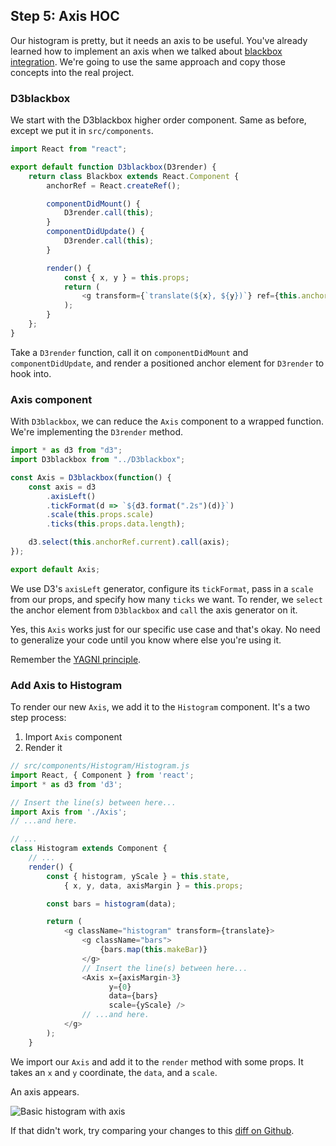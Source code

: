 ## Step 5: Axis HOC

Our histogram is pretty, but it needs an axis to be useful. You've already
learned how to implement an axis when we talked about
[blackbox integration](https://swizec1.teachable.com/courses/react-for-data-visualization/lectures/6887732#blackbox-axis).
We're going to use the same approach and copy those concepts into the real
project.

### D3blackbox

We start with the D3blackbox higher order component. Same as before, except we
put it in `src/components`.

```javascript
import React from "react";

export default function D3blackbox(D3render) {
    return class Blackbox extends React.Component {
        anchorRef = React.createRef();

        componentDidMount() {
            D3render.call(this);
        }
        componentDidUpdate() {
            D3render.call(this);
        }

        render() {
            const { x, y } = this.props;
            return (
                <g transform={`translate(${x}, ${y})`} ref={this.anchorRef} />
            );
        }
    };
}
```

Take a `D3render` function, call it on `componentDidMount` and
`componentDidUpdate`, and render a positioned anchor element for `D3render` to
hook into.

### Axis component

With `D3blackbox`, we can reduce the `Axis` component to a wrapped function.
We're implementing the `D3render` method.

```javascript
import * as d3 from "d3";
import D3blackbox from "../D3blackbox";

const Axis = D3blackbox(function() {
    const axis = d3
        .axisLeft()
        .tickFormat(d => `${d3.format(".2s")(d)}`)
        .scale(this.props.scale)
        .ticks(this.props.data.length);

    d3.select(this.anchorRef.current).call(axis);
});

export default Axis;
```

We use D3's `axisLeft` generator, configure its `tickFormat`, pass in a `scale`
from our props, and specify how many `ticks` we want. To render, we `select`
the anchor element from `D3blackbox` and `call` the axis generator on it.

Yes, this `Axis` works just for our specific use case and that's okay. No need
to generalize your code until you know where else you're using it.

Remember the
[YAGNI principle](https://en.wikipedia.org/wiki/You_aren%27t_gonna_need_it).

### Add Axis to Histogram

To render our new `Axis`, we add it to the `Histogram` component. It's a two
step process:

1. Import `Axis` component
2. Render it

```javascript
// src/components/Histogram/Histogram.js
import React, { Component } from 'react';
import * as d3 from 'd3';

// Insert the line(s) between here...
import Axis from './Axis';
// ...and here.

// ...
class Histogram extends Component {
    // ...
    render() {
        const { histogram, yScale } = this.state,
            { x, y, data, axisMargin } = this.props;

        const bars = histogram(data);

        return (
            <g className="histogram" transform={translate}>
                <g className="bars">
                    {bars.map(this.makeBar)}
                </g>
                // Insert the line(s) between here...
                <Axis x={axisMargin-3}
                      y={0}
                      data={bars}
                      scale={yScale} />
                // ...and here.
            </g>
        );
    }
```

We import our `Axis` and add it to the `render` method with some props. It
takes an `x` and `y` coordinate, the `data`, and a `scale`.

An axis appears.

![Basic histogram with axis](https://raw.githubusercontent.com/Swizec/react-d3js-es6-ebook/2018-version/manuscript/resources/images/es6v2/basic-histogram.png)

If that didn't work, try comparing your changes to this
[diff on Github](https://github.com/Swizec/react-d3-walkthrough-livecode/commit/477b88a584794c3e0ea8955bf8109a40b2a3b771).